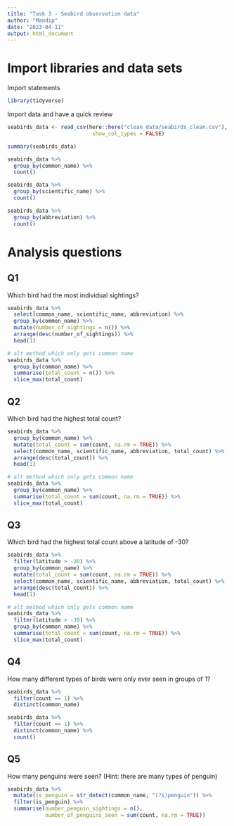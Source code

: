```yaml
---
title: "Task 3 - Seabird observation data"
author: "Mandip"
date: "2023-04-11"
output: html_document
---
```


# Import libraries and data sets

Import statements

```r
library(tidyverse)
```

Import data and have a quick review

```r
seabirds_data <- read_csv(here::here("clean_data/seabirds_clean.csv"),
                           show_col_types = FALSE)

summary(seabirds_data)
```

```r
seabirds_data %>% 
  group_by(common_name) %>% 
  count()

seabirds_data %>% 
  group_by(scientific_name) %>% 
  count()

seabirds_data %>% 
  group_by(abbreviation) %>% 
  count()
```

# Analysis questions

## Q1
Which bird had the most individual sightings?

```r
seabirds_data %>% 
  select(common_name, scientific_name, abbreviation) %>% 
  group_by(common_name) %>% 
  mutate(number_of_sightings = n()) %>%
  arrange(desc(number_of_sightings)) %>% 
  head(1)

# alt method which only gets common name
seabirds_data %>%
  group_by(common_name) %>% 
  summarise(total_count = n()) %>% 
  slice_max(total_count)
```

## Q2
Which bird had the highest total count?

```r
seabirds_data %>% 
  group_by(common_name) %>% 
  mutate(total_count = sum(count, na.rm = TRUE)) %>%
  select(common_name, scientific_name, abbreviation, total_count) %>%
  arrange(desc(total_count)) %>% 
  head(1)

# alt method which only gets common name
seabirds_data %>%
  group_by(common_name) %>% 
  summarise(total_count = sum(count, na.rm = TRUE)) %>% 
  slice_max(total_count)
```

## Q3
Which bird had the highest total count above a latitude of -30?

```r
seabirds_data %>% 
  filter(latitude > -30) %>% 
  group_by(common_name) %>% 
  mutate(total_count = sum(count, na.rm = TRUE)) %>%
  select(common_name, scientific_name, abbreviation, total_count) %>%
  arrange(desc(total_count)) %>% 
  head(1)

# alt method which only gets common name
seabirds_data %>%
  filter(latitude > -30) %>% 
  group_by(common_name) %>% 
  summarise(total_count = sum(count, na.rm = TRUE)) %>% 
  slice_max(total_count)
```

## Q4
How many different types of birds were only ever seen in groups of 1?

```r
seabirds_data %>% 
  filter(count == 1) %>%
  distinct(common_name)

seabirds_data %>% 
  filter(count == 1) %>%
  distinct(common_name) %>% 
  count()
```

## Q5
How many penguins were seen? (Hint: there are many types of penguin)

```r
seabirds_data %>% 
  mutate(is_penguin = str_detect(common_name, "(?i)penguin")) %>%
  filter(is_penguin) %>% 
  summarise(number_penguin_sightings = n(),
            number_of_penguins_seen = sum(count, na.rm = TRUE))
```
